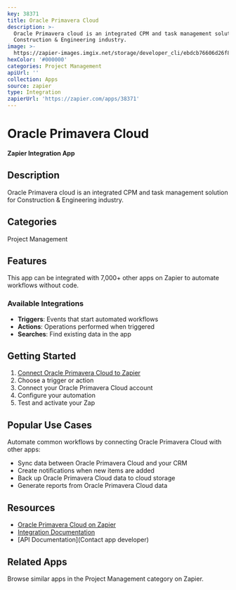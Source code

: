 ```yaml
---
key: 38371
title: Oracle Primavera Cloud
description: >-
  Oracle Primavera cloud is an integrated CPM and task management solution for
  Construction & Engineering industry.
image: >-
  https://zapier-images.imgix.net/storage/developer_cli/ebdcb76606d26f8a50e5fd5e038ae956_3.png?auto=format%2Ccompress&ixlib=python-3.0.0&q=50
hexColor: '#000000'
categories: Project Management
apiUrl: ''
collection: Apps
source: zapier
type: Integration
zapierUrl: 'https://zapier.com/apps/38371'
---
```

# Oracle Primavera Cloud

**Zapier Integration App**

## Description

Oracle Primavera cloud is an integrated CPM and task management solution for Construction & Engineering industry.

## Categories

Project Management

## Features

This app can be integrated with 7,000+ other apps on Zapier to automate workflows without code.

### Available Integrations

- **Triggers**: Events that start automated workflows
- **Actions**: Operations performed when triggered
- **Searches**: Find existing data in the app

## Getting Started

1. [Connect Oracle Primavera Cloud to Zapier](https://zapier.com/apps/38371)
2. Choose a trigger or action
3. Connect your Oracle Primavera Cloud account
4. Configure your automation
5. Test and activate your Zap

## Popular Use Cases

Automate common workflows by connecting Oracle Primavera Cloud with other apps:

- Sync data between Oracle Primavera Cloud and your CRM
- Create notifications when new items are added
- Back up Oracle Primavera Cloud data to cloud storage
- Generate reports from Oracle Primavera Cloud data

## Resources

- [Oracle Primavera Cloud on Zapier](https://zapier.com/apps/38371)
- [Integration Documentation](https://zapier.com/apps/38371/integrations)
- [API Documentation](Contact app developer)

## Related Apps

Browse similar apps in the Project Management category on Zapier.
